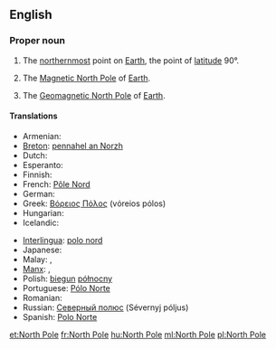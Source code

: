 {{also|north pole}}
==English==

===Proper noun===
{{wikipedia}}
{{en-proper noun|sg=[[north|North]] [[pole|Pole]]}}

# {{geography}} The [[northernmost]] point on [[Earth]], the point of [[latitude]] 90°.
# {{geography}} The [[Magnetic North Pole]] of [[Earth]].
# {{geography}} The [[Geomagnetic North Pole]] of [[Earth]].

====Translations====
{{trans-top|northernmost point on Earth}}
* Armenian: {{t-|hy|Հյուսիսային բևեռ|tr=Hyusisayin beveṙ}}
* [[Breton]]: [[pennahel an Norzh]] {{m}}
* Dutch: {{t-|nl|Noordpool|m}}
* Esperanto: {{t|eo|Norda poluso}}
* Finnish: {{t+|fi|pohjoisnapa}}
* French: [[Pôle Nord]] {{m}}
* German: {{t-|de|Nordpol|m}}
* Greek: [[Βόρειος Πόλος]] {{m}} (vόreios pόlos)
* Hungarian: {{t+|hu|Északi-sark}}
* Icelandic: {{t|is|Norðurheimskautið}}
{{trans-mid}}
* [[Interlingua]]: [[polo nord]]
* Japanese: {{t|ja|北極|tr=ほっきょく, hokkyoku|sc=Jpan}}
* Malay: {{t|ms|Kutub Syamali}}, {{t|ms|Kutub Utara}}
* [[Manx]]: {{t|gv|Ard y Twoaie|m}}, {{t|gv|ard ny twoaie|m}}
* Polish: [[biegun]] [[północny]] {{m}}
* Portuguese: [[Pólo Norte]] {{m}}
* Romanian: {{t|ro|Polul Nord|m}}
* Russian: [[Северный полюс]] (Sévernyj póljus) {{m}}
* Spanish: [[Polo Norte]] {{m}}
{{trans-bottom}}

[[et:North Pole]]
[[fr:North Pole]]
[[hu:North Pole]]
[[ml:North Pole]]
[[pl:North Pole]]